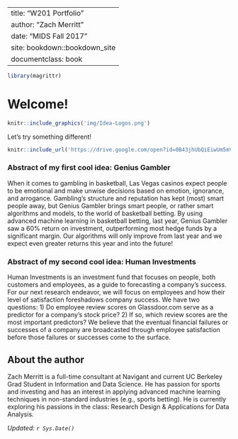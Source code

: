--
title: "W201 Portfolio"
author: "Zach Merritt"
date: "MIDS Fall 2017"
site: bookdown::bookdown_site
documentclass: book
---

<!-- This won't be displayed but it will initialize your R session. Add any R libraries you need here. -->
```r
library(magrittr)
```


# Welcome!

<!-- You can include images saved within your repo... -->
```r
knitr::include_graphics('img/Idea-Logos.png')
```

Let's try something different!

<!-- Below this line is just examples of how you can embed video from Google Drive. First you have to enable sharing, then just get the object ID which is that long string between d/ and /preview and will also be appended to any sharing link you generate for your video. -->
<p>
```r
knitr::include_url('https://drive.google.com/open?id=0B43jhUbQiEiwUm5mVk5FOG1QLWM')
```

### Abstract of my first cool idea: Genius Gambler

When it comes to gambling in basketball, Las Vegas casinos expect people to be emotional and make unwise decisions based on emotion, ignorance, and arrogance. Gambling's structure and reputation has kept (most) smart people away, but Genius Gambler brings smart people, or rather smart algorithms and models, to the world of basketball betting. By using advanced machine learning in basketball betting, last year, Genius Gambler saw a 60% return on investment, outperforming most hedge funds by a significant margin. Our algorithms will only improve from last year and we expect even greater returns this year and into the future!

### Abstract of my second cool idea: Human Investments

Human Investments is an investment fund that focuses on people, both customers and employees, as a guide to forecasting a company’s success. For our next research endeavor, we will focus on employees and how their level of satisfaction foreshadows company success. We have two questions: 
1) Do employee review scores on Glassdoor.com serve as a predictor for a company’s stock price? 
2) If so, which review scores are the most important predictors?
We believe that the eventual financial failures or successes of a company are broadcasted through employee satisfaction before those failures or successes come to the surface.


## About the author

Zach Merritt is a full-time consultant at Navigant and current UC Berkeley Grad Student in Information and Data Science. He has passion for sports and investing and has an interest in applying advanced machine learning techniques in non-standard industries (e.g., sports betting). He is currently exploring his passions in the class: Research Design & Applications for Data Analysis. 

*Updated: `r Sys.Date()`*
